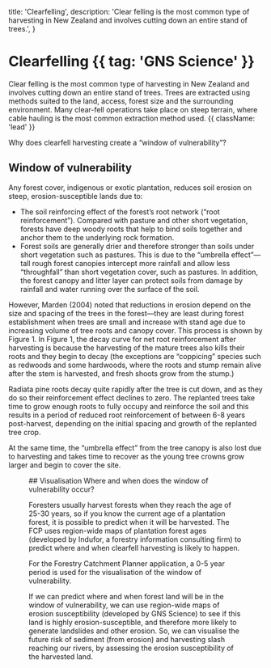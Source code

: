 
  title: 'Clearfelling',
  description:
    'Clear felling is the most common type of harvesting in New Zealand and involves cutting down an entire stand of trees.',
}

# Clearfelling {{ tag: 'GNS Science' }}

Clear felling is the most common type of harvesting in New Zealand and involves cutting down an entire stand of trees. Trees are extracted using methods suited to the land, access, forest size and the surrounding environment. Many clear-fell operations take place on steep terrain, where cable hauling is the most common extraction method used. {{ className: 'lead' }}

<Note>
    Why does clearfell harvesting create a “window of vulnerability”?
</Note>

## Window of vulnerability

Any forest cover, indigenous or exotic plantation, reduces soil erosion on steep, erosion-susceptible lands due to: 

- The soil reinforcing effect of the forest’s root network (“root reinforcement”).  Compared with pasture and other short vegetation, forests have deep woody roots that help to bind soils together and anchor them to the underlying rock formation.
- Forest soils are generally drier and therefore stronger than soils under short vegetation such as pastures. This is due to the “umbrella effect”— tall rough forest canopies intercept more rainfall and allow less “throughfall” than short vegetation cover, such as pastures.  In addition, the forest canopy and litter layer can protect soils from damage by rainfall and water running over the surface of the soil.

However, Marden (2004) noted that reductions in erosion depend on the size and spacing of the trees in the forest—they are least during forest establishment when trees are small and increase with stand age due to increasing volume of tree roots and canopy cover.  This process is shown by Figure 1.    In Figure 1, the decay curve for net root reinforcement after harvesting is because the harvesting of the mature trees also kills their roots and they begin to decay (the exceptions are “coppicing” species such as redwoods and some hardwoods, where the roots and stump remain alive after the stem is harvested, and fresh shoots grow from the stump.)

Radiata pine roots decay quite rapidly after the tree is cut down, and as they do so their reinforcement effect declines to zero.   The replanted trees take time to grow enough roots to fully occupy and reinforce the soil and this results in a period of reduced root reinforcement of between 6-8 years post-harvest, depending on the initial spacing and growth of the replanted tree crop.

At the same time, the “umbrella effect” from the tree canopy is also lost due to harvesting and takes time to recover as the young tree crowns grow larger and begin to cover the site.

<Row>
    <Col>
        <Figure src={wov} alt="The window of vulnerability" caption="Figure 1. Typical changes in forest vegetation root strength or root reinforcement after timber harvesting showing the ‘window of vulnerability’, estimated to be in the period 1-6 years after harvesting, but this is species and density dependent. Source: Phillips et al. (2024)." />
    </Col>
    <Col>
    </Col>
</Row>
## Visualisation

<Note>
    Where and when does the window of vulnerability occur?
</Note>

Foresters usually harvest forests when they reach the age of 25-30 years, so if you know the current age of a plantation forest, it is possible to predict when it will be harvested.  The FCP uses region-wide maps of plantation forest ages (developed by Indufor, a forestry information consulting firm) to predict where and when clearfell harvesting is likely to happen.  

<Note>
    For the Forestry Catchment Planner application, a 0-5 year period is used for the visualisation of the window of vulnerability.
</Note>

If we can predict where and when forest land will be in the window of vulnerability, we can use region-wide maps of erosion susceptibility (developed by GNS Science) to see if this land is highly erosion-susceptible, and therefore more likely to generate landslides and other erosion. So, we can visualise the future risk of sediment (from erosion) and harvesting slash reaching our rivers, by assessing the erosion susceptibility of the harvested land.

